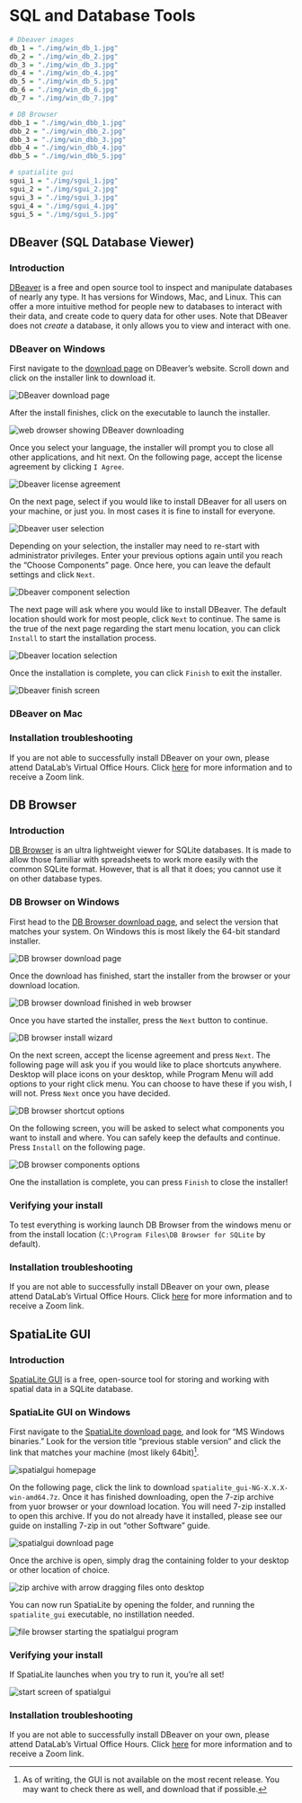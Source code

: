 # SQL and Database Tools

```r
# Dbeaver images
db_1 = "./img/win_db_1.jpg"
db_2 = "./img/win_db_2.jpg"
db_3 = "./img/win_db_3.jpg"
db_4 = "./img/win_db_4.jpg"
db_5 = "./img/win_db_5.jpg"
db_6 = "./img/win_db_6.jpg"
db_7 = "./img/win_db_7.jpg"

# DB Browser
dbb_1 = "./img/win_dbb_1.jpg"
dbb_2 = "./img/win_dbb_2.jpg"
dbb_3 = "./img/win_dbb_3.jpg"
dbb_4 = "./img/win_dbb_4.jpg"
dbb_5 = "./img/win_dbb_5.jpg"

# spatialite gui
sgui_1 = "./img/sgui_1.jpg"
sgui_2 = "./img/sgui_2.jpg"
sgui_3 = "./img/sgui_3.jpg"
sgui_4 = "./img/sgui_4.jpg"
sgui_5 = "./img/sgui_5.jpg"
```

## DBeaver (SQL Database Viewer)

### Introduction

[DBeaver](https://dbeaver.io/){rel="noopener noreferrer" target="_blank"} is a free and open source tool to inspect and manipulate databases of nearly any type. It has versions for Windows, Mac, and Linux. This can offer a more intuitive method for people new to databases to interact with their data, and create code to query data for other uses. Note that DBeaver does not *create* a database, it only allows you to view and interact with one.

### DBeaver on Windows

First navigate to the [download page](https://dbeaver.io/download/){rel="noopener noreferrer" target="_blank"} on DBeaver's website. Scroll down and click on the installer link to download it.

![](`r db_1` "DBeaver download page")

After the install finishes, click on the executable to launch the installer.

![](`r db_2` "web drowser showing DBeaver downloading")

Once you select your language, the installer will prompt you to close all other applications, and hit next. On the following page, accept the license agreement by clicking `I Agree`.

![](`r db_3` "Dbeaver license agreement")

On the next page, select if you would like to install DBeaver for all users on your machine, or just you. In most cases it is fine to install for everyone.

![](`r db_4` "Dbeaver user selection")

Depending on your selection, the installer may need to re-start with administrator privileges. Enter your previous options again until you reach the "Choose Components" page. Once here, you can leave the default settings and click `Next`.

![](`r db_5` "Dbeaver component selection")

The next page will ask where you would like to install DBeaver. The default location should work for most people, click `Next` to continue. The same is the true of the next page regarding the start menu location, you can click `Install` to start the installation process.

![](`r db_6` "Dbeaver location selection")

Once the installation is complete, you can click `Finish` to exit the installer.

![](`r db_7` "Dbeaver finish screen")

### DBeaver on Mac

### Installation troubleshooting

If you are not able to successfully install DBeaver on your own, please attend DataLab's Virtual Office Hours. Click [here](https://datalab.ucdavis.edu/office-hours/){rel="noopener noreferrer" target="_blank"} for more information and to receive a Zoom link.

## DB Browser

### Introduction

[DB Browser](https://sqlitebrowser.org/){rel="noopener noreferrer" target="_blank"} is an ultra lightweight viewer for SQLite databases. It is made to allow those familiar with spreadsheets to work more easily with the common SQLite format. However, that is all that it does; you cannot use it on other database types.

### DB Browser on Windows

First head to the [DB Browser download page](https://sqlitebrowser.org/dl/), and select the version that matches your system. On Windows this is most likely the 64-bit standard installer.

![](`r dbb_1` "DB browser download page")

Once the download has finished, start the installer from the browser or your download location.

![](`r dbb_2` "DB browser download finished in web browser")

Once you have started the installer, press the `Next` button to continue.

![](`r dbb_3` "DB browser install wizard")

On the next screen, accept the license agreement and press `Next`. The following page will ask you if you would like to place shortcuts anywhere. Desktop will place icons on your desktop, while Program Menu will add options to your right click menu. You can choose to have these if you wish, I will not. Press `Next` once you have decided.

![](`r dbb_4` "DB browser shortcut options")

On the following screen, you will be asked to select what components you want to install and where. You can safely keep the defaults and continue. Press `Install` on the following page.

![](`r dbb_5` "DB browser components options")

One the installation is complete, you can press `Finish` to close the installer!

### Verifying your install

To test everything is working launch DB Browser from the windows menu or from the install location (`C:\Program Files\DB Browser for SQLite` by default).

### Installation troubleshooting

If you are not able to successfully install DBeaver on your own, please attend DataLab's Virtual Office Hours. Click [here](https://datalab.ucdavis.edu/office-hours/){rel="noopener noreferrer" target="_blank"} for more information and to receive a Zoom link.

## SpatiaLite GUI

### Introduction

[SpatiaLite GUI](https://www.gaia-gis.it/gaia-sins/){rel="noopener noreferrer" target="_blank"} is a free, open-source tool for storing and working with spatial data in a SQLite database.

### SpatiaLite GUI on Windows

First navigate to the [SpatiaLite download page](){rel="noopener noreferrer" target="_blank"}, and look for "MS Windows binaries." Look for the version title "previous stable version" and click the link that matches your machine (most likely 64bit)[^2].

[^2]: As of writing, the GUI is not available on the most recent release. You may want to check there as well, and download that if possible.

![](`r sgui_1` "spatialgui homepage")

On the following page, click the link to download `spatialite_gui-NG-X.X.X-win-amd64.7z`. Once it has finished downloading, open the 7-zip archive from yuor browser or your download location. You will need 7-zip installed to open this archive. If you do not already have it installed, please see our guide on installing 7-zip in out "other Software" guide.

![](`r sgui_2` "spatialgui download page")

Once the archive is open, simply drag the containing folder to your desktop or other location of choice.

![](`r sgui_3` "zip archive with arrow dragging files onto desktop")

You can now run SpatiaLite by opening the folder, and running the `spatialite_gui` executable, no instillation needed.

![](`r sgui_4` "file browser starting the spatialgui program")

### Verifying your install

If SpatiaLite launches when you try to run it, you're all set!

![](`r sgui_5` "start screen of spatialgui")

### Installation troubleshooting

If you are not able to successfully install DBeaver on your own, please attend DataLab's Virtual Office Hours. Click [here](https://datalab.ucdavis.edu/office-hours/){rel="noopener noreferrer" target="_blank"} for more information and to receive a Zoom link.